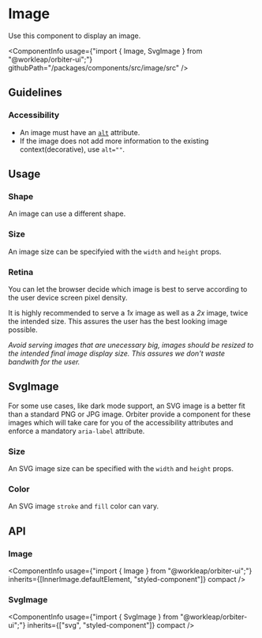 

<Meta of={ImageStories} />

# Image

<Tagline>Use this component to display an image.</Tagline>

<ComponentInfo
    usage={"import { Image, SvgImage } from \"@workleap/orbiter-ui\";"}
    githubPath="/packages/components/src/image/src"
/>

## Guidelines

### Accessibility

- An image must have an [`alt`](https://developer.mozilla.org/en-US/docs/Web/API/HTMLImageElement/alt) attribute.
- If the image does not add more information to the existing context(decorative), use `alt=""`.

## Usage

### Shape

An image can use a different shape.

<Canvas of={ImageStories.Shape} />

### Size

An image size can be specifyied with the `width` and `height` props.

<Canvas of={ImageStories.Size} />

### Retina

You can let the browser decide which image is best to serve according to the user device screen pixel density.

It is highly recommended to serve a _1x_ image as well as a _2x_ image, twice the intended size. This assures the user has the best looking image possible.

_Avoid serving images that are unecessary big, images should be resized to the intended final image display size. This assures we don't waste bandwith for the user._

<Canvas of={ImageStories.Retina} />

## SvgImage

For some use cases, like dark mode support, an SVG image is a better fit than a standard PNG or JPG image. Orbiter provide a component for these images which will take care for you of the accessibility attributes and enforce a mandatory `aria-label` attribute.

<Canvas of={ImageStories.SVGImageStory} />

### Size

An SVG image size can be specified with the `width` and `height` props.

<Canvas of={ImageStories.SVGImageSize} />

### Color

An SVG image `stroke` and `fill` color can vary.

<Canvas of={ImageStories.Color} />

## API

### Image

<ComponentInfo
    usage={"import { Image } from \"@workleap/orbiter-ui\";"}
    inherits={[InnerImage.defaultElement, "styled-component"]}
    compact
/>

<ArgTypes of={InnerImage} sort="alpha" />

### SvgImage

<ComponentInfo
    usage={"import { SvgImage } from \"@workleap/orbiter-ui\";"}
    inherits={["svg", "styled-component"]}
    compact
/>

<ArgTypes of={InnerSvgImage} sort="alpha" />
